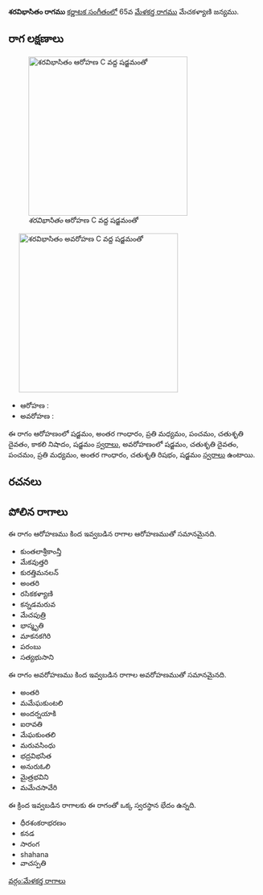 {{Infobox ragam
	| name          	= శరవిభాసితం
	| synonym	    	= 
	| mela          	= 
	| chakra        	= 
	| janaka        	= 
	| type          	= షడవ
	| arohanam      	= {{svaraC|S|G3|M2|P|D2|N3|S'}} 
	| avarohanam    	= {{svaraC|S'|D2|P|M2|G3|R2|S}}
	| jeeva         	=
	| chhaya        	=
	| nyasa         	=
	| vishesha      	= 
	| equivalent  		= 
}}
{{కర్ణాటక సంగీత రాగాలు}}
'''శరవిభాసితం రాగము''' [[కర్ణాటక సంగీతం]]లో 65వ [[మేళకర్త రాగము]] మేచకళ్యాణి జన్యము. 


==రాగ లక్షణాలు==
[[Image:sharavibhasitam_ar_kb2wiki.png|thumb|right|316px|''శరవిభాసితం'' ఆరోహణ C వద్ద షడ్జమంతో]]
	[[Image:sharavibhasitam_av_kb2wiki.png|thumb|right|316px|''శరవిభాసితం'' అవరోహణ C వద్ద షడ్జమంతో]]

* ఆరోహణ : {{svaraC|S|G3|M2|P|D2|N3|S'}} 
* అవరోహణ : {{svaraC|S'|D2|P|M2|G3|R2|S}}

ఈ రాగం ఆరోహణంలో షడ్జమం, అంతర గాంధారం, ప్రతి మధ్యమం, పంచమం, చతుశృతి దైవతం, కాకలి  నిషాదం, షడ్జమం [[స్వరాలు]], అవరోహణంలో షడ్జమం, చతుశృతి దైవతం, పంచమం, ప్రతి మధ్యమం, అంతర గాంధారం, చతుశృతి రిషభం, షడ్జమం [[స్వరాలు]] ఉంటాయి.

==రచనలు==



==పోలిన రాగాలు==
ఈ రాగం ఆరోహణము కింద ఇవ్వబడిన రాగాల ఆరోహణముతో సమానమైనది.
* కుంతలాశ్రీకాంన్తీ
* మేకవుత్తరి
* కురత్తిమనలన్
* అంతరి
* రసికకళ్యాణి
* కన్నడమరువ
* మేచపుత్రి
* భాస్మృతి
* మాకనకగిరి
* పరంబు
* సత్యభుసాని

ఈ రాగం అవరోహణము కింద ఇవ్వబడిన రాగాల అవరోహణముతో సమానమైనది.
* అంతరి
* మమేఘకుంటలి
* అందర్నయాకి
* ఐరావతి
* మేఘకుంతలి
* మరువసింధు
* భద్రవిభసిత
* అనురుఓలి
* మైత్రభవిని
* మమేచసావేరి

ఈ క్రింద ఇవ్వబడిన రాగాలకు ఈ రాగంతో ఒక్క స్వరస్థాన భేదం ఉన్నది.
* ధీరశంకరాభరణం
* కనడ
* సారంగ
* shahana
* వాచస్పతి



[[వర్గం:మేళకర్త రాగాలు]]